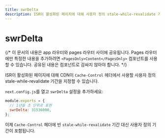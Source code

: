 ```yaml
---
title: swrDelta
description: ISR이 활성화된 페이지에 대해 사용자 정의 stale-while-revalidate 기간을 설정합니다.
---
```


# swrDelta

{/* 이 문서의 내용은 app 라우터와 pages 라우터 사이에 공유됩니다. Pages 라우터에만 특정한 내용을 추가하려면 `<PagesOnly>Content</PagesOnly>` 컴포넌트를 사용할 수 있습니다. 공유된 내용은 컴포넌트로 감싸지 않아야 합니다. */}

ISR이 활성화된 페이지에 대해 CDN이 `Cache-Control` 헤더에서 사용할 사용자 정의 stale-while-revalidate 기간을 지정할 수 있습니다.

`next.config.js`를 열고 `swrDelta` 설정을 추가하세요:

```js filename="next.config.js"
module.exports = {
  // 1년을 초 단위로 표현
  swrDelta: 31536000,
};
```

이제 `Cache-Control` 헤더에 빈 `stale-while-revalidate` 기간 대신 사용자 정의 기간이 포함됩니다.
